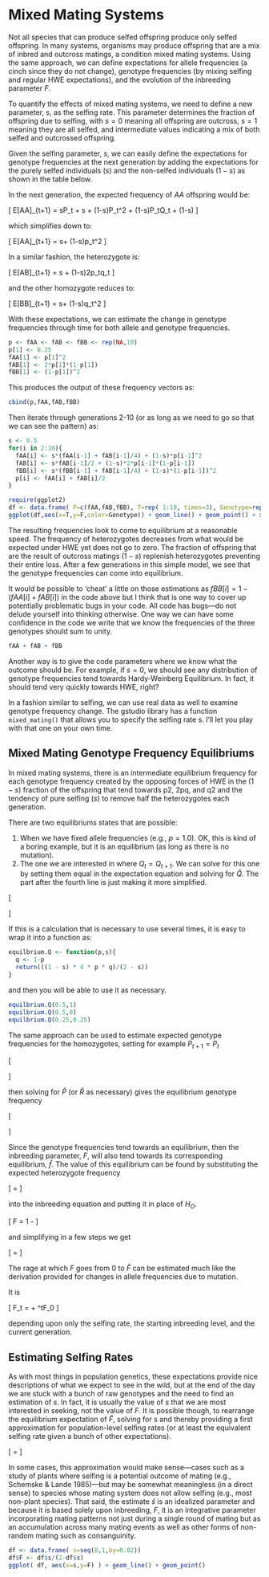 # Mixed Mating Systems

Not all species that can produce selfed offspring produce only selfed offspring.  In many systems, organisms may produce offspring that are a mix of inbred and outcross matings, a condition mixed mating systems.  Using the same approach, we can define expectations for allele frequencies (a cinch since they do not change), genotype frequencies (by mixing selfing and regular HWE expectations), and the evolution of the inbreeding parameter $F$.  

To quantify the effects of mixed mating systems, we need to define a new parameter, s, as the selfing rate.  This parameter determines the fraction of offspring due to selfing, with $s=0$ meaning all offspring are outcross, $s=1$ meaning they are all selfed, and intermediate values indicating a mix of both selfed and outcrossed offspring.

Given the selfing parameter, $s$, we can easily define the expectations for genotype frequencies at the next generation by adding the expectations for the purely selfed individuals ($s$) and the non-selfed individuals ($1-s$) as shown in the table below.

In the next generation, the expected frequency of $AA$ offspring would be:

\[
E[AA]_{t+1} = sP_t + s\frac{Q_t}{4} + (1-s)P_t^2 + (1-s)P_tQ_t + (1-s)\frac{Q_t^2}{4} 
\]

which simplifies down to:

\[
E[AA]_{t+1} = s\left[ P_t + \frac{Q_t}{4} \right] + (1-s)p_t^2
\]

In a similar fashion, the heterozygote is:

\[
E[AB]_{t+1} = s\frac{Q_t}{2} + (1-s)2p_tq_t
\]

and the other homozygote reduces to:
 
\[
E[BB]_{t+1} = s\left[ R_t + \frac{Q_t}{4} \right] + (1-s)q_t^2
\]

With these expectations, we can estimate the change in genotype frequencies through time for both allele and genotype frequencies. 

```r
p <- fAA <- fAB <- fBB <- rep(NA,10)
p[1] <- 0.25
fAA[1] <- p[1]^2
fAB[1] <- 2*p[1]*(1-p[1])
fBB[1] <- (1-p[1])^2
```

This produces the output of these frequency vectors as:


```r
cbind(p,fAA,fAB,fBB)
```

Then iterate through generations 2-10 (or as long as we need to go so that we can see the pattern) as:

```r
s <- 0.5
for(i in 2:10){
  fAA[i] <- s*(fAA[i-1] + fAB[i-1]/4) + (1-s)*p[i-1]^2
  fAB[i] <- s*fAB[i-1]/2 + (1-s)*2*p[i-1]*(1-p[i-1])
  fBB[i] <- s*(fBB[i-1] + fAB[i-1]/4) + (1-s)*(1-p[i-1])^2
  p[i] <- fAA[i] + fAB[i]/2
}
```

```r
require(ggplot2)
df <- data.frame( F=c(fAA,fAB,fBB), T=rep( 1:10, times=3), Genotype=rep(c("AA","AB","BB"), each=length(fAA)))
ggplot(df,aes(x=T,y=F,color=Genotype)) + geom_line() + geom_point() + xlab("Generation (t)") + ylab("Genotype Frequency") + ylim(0,1)
```


The resulting frequencies look to come to equilibrium at a reasonable speed.  The frequency of heterozygotes decreases from what would be expected under HWE yet does not go to zero.  The fraction of offspring that are the result of outcross matings ($1-s$) replenish heterozygotes preventing their entire loss.  After a few generations in this simple model, we see that the genotype frequencies can come into equilibrium.

It would be possible to ‘cheat’ a little on those estimations as $fBB[i] = 1-(fAA[i]+fAB[i])$ in the code above but I think that is one way to cover up potentially problematic bugs in your code.  All code has bugs—do not delude yourself into thinking otherwise.  One way we can have some confidence in the code we write that we know the frequencies of the three genotypes should sum to unity.

```r
fAA + fAB + fBB
```

Another way is to give the code parameters where we know what the outcome should be.  For example, if $s=0$, we should see any distribution of genotype frequencies tend towards Hardy-Weinberg Equilibrium.  In fact, it should tend very quickly towards HWE, right? 

In a fashion similar to selfing, we can use real data as well to examine genotype frequency change.  The gstudio library has a function `mixed_mating()` that allows you to specify the selfing rate s. I’ll let you play with that one on your own time.

## Mixed Mating Genotype Frequency Equilibriums

In mixed mating systems, there is an intermediate equilibrium frequency for each genotype frequency created by the opposing forces of HWE in the ($1-s$) fraction of the offspring that tend towards p2, 2pq, and q2 and the tendency of pure selfing ($s$) to remove half the heterozygotes each generation.  

There are two equilibriums states that are possible:  

1. When we have fixed allele frequencies (e.g., $p=1.0$).  OK, this is kind of a boring example, but it is an equilibrium (as long as there is no mutation).  
2. The one we are interested in where $Q_t = Q_{t+1}$.  We can solve for this one by setting them equal in the expectation equation and solving for $\hat{Q}$. The part after the fourth line is just making it more simplified.
 
\[
\begin{aligned}
\hat{Q} &= s\frac{\hat{Q}}{2} + (1-s)2pq \\
 \hat{Q}-s\frac{\hat{Q}}{2} &= (1-s)2pq \\
\hat{Q}\left( 1 - \frac{s}{2} \right) &= (1-s)2pq \\
\hat{Q} &= \frac{(1-s)2pq}{1-\frac{s}{2}} \\
\hat{Q} &= \frac{2}{2}\frac{(1-s)2pq}{1-\frac{s}{2}} \\
\hat{Q} &= \frac{(1-s)4pq}{2-s}
\end{aligned}
\]

If this is a calculation that is necessary to use several times, it is easy to wrap it into a function as:

```r
equilbrium.Q <- function(p,s){
  q <- 1-p
  return(((1 - s) * 4 * p * q)/(2 - s))
}
```

and then you will be able to use it as necessary.

```r
equilbrium.Q(0.5,1)
equilbrium.Q(0.5,0)
equilbrium.Q(0.25,0.25)
```
The same approach can be used to estimate expected genotype frequencies for the homozygotes, setting for example $P_{t+1} = P_t$ 

\[
\begin{aligned}
\hat{P} & =  s(\hat{P}+\frac{Q}{4}) + (1-s)p^2 \\
\hat{P} & =  s\hat{P} + \frac{1}{4}sQ + (1-s)p^2\\
\hat{P} - s\hat{P} & =  \frac{1}{4}sQ + (1-s)p^2 \\
\hat{P}(1-s) & =  \frac{1}{4}sQ + (1-s)p^2 
\end{aligned}
\]

then solving for $\hat{P}$ (or $\hat{R}$ as necessary) gives the equilibrium genotype frequency

\[
\begin{aligned}
\hat{P} & =  \frac{s\frac{Q}{4}}{(1-s)} + p^2\\
\hat{P} & =  \frac{\frac{1}{4}s\frac{(1-s)4pq}{2-s}}{(1-s)} + p^2\\
\hat{P} & =  \frac{spq}{2-s} + p^2
\end{aligned}
\]

Since the genotype frequencies tend towards an equilibrium, then the inbreeding parameter, $F$, will also tend towards its corresponding equilibrium, $\hat{f}$.  The value of this equilibrium can be found by substituting the expected heterozygote frequency  

\[
\hat{Q}=\frac{(1-s)4pq}{2-s}
\]

into the inbreeding equation and putting it in place of $H_O$.

\[
F = 1 - \frac{H_O}{H_E}
\]

and simplifying in a few steps we get

\[
\hat{F} = \frac{s}{2-s}
\]

The rage at which $F$ goes from 0 to $\hat{F}$ can be estimated much like the derivation provided for changes in allele frequencies due to mutation. 

It is 

\[
F_t = \frac{s}{2-s}\left[ 1-\frac{s^t}{2} \right] + \left[\frac{s}{2}\right]^tF_0
\]

depending upon only the selfing rate, the starting inbreeding level, and the current generation.

## Estimating Selfing Rates

As with most things in population genetics, these expectations provide nice descriptions of what we expect to see in the wild, but at the end of the day we are stuck with a bunch of raw genotypes and the need to find an estimation of $s$. In fact, it is usually the value of $s$ that we are most interested in seeking, not the value of $F$.   It is possible though, to rearrange the equilibrium expectation of $\hat{F}$, solving for s and thereby providing a first approximation for population-level selfing rates (or at least the equivalent selfing rate given a bunch of other expectations). 

\[
\hat{s} = \frac{2F}{1+F}
\]

In some cases, this approximation would make sense—cases such as a study of plants where selfing is a potential outcome of mating (e.g., Schemske & Lande 1985)—but may be somewhat meaningless (in a direct sense) to species whose mating system does not allow selfing (e.g., most non-plant species).  That said, the estimate $\hat{s}$ is an idealized parameter and because it is based solely upon inbreeding, $F$, it is an integrative parameter incorporating mating patterns not just during a single round of mating but as an accumulation across many mating events as well as other forms of non-random mating such as consanguinity.

```r
df <- data.frame( s=seq(0,1,by=0.02))
df$F <- df$s/(2-df$s)
ggplot( df, aes(x=s,y=F) ) + geom_line() + geom_point()
```

